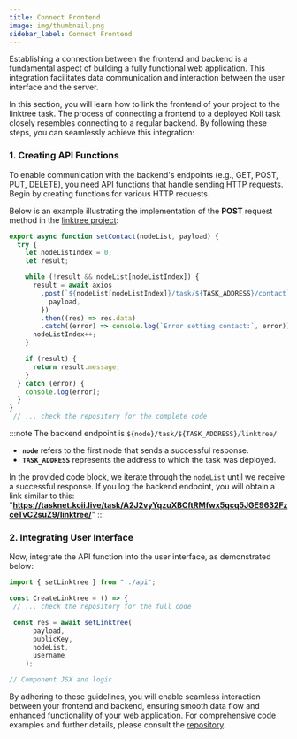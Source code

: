 ```yaml
---
title: Connect Frontend
image: img/thumbnail.png
sidebar_label: Connect Frontend
---
```


Establishing a connection between the frontend and backend is a fundamental aspect of building a fully functional web application. This integration facilitates data communication and interaction between the user interface and the server.

In this section, you will learn how to link the frontend of your project to the linktree task. The process of connecting a frontend to a deployed Koii task closely resembles connecting to a regular backend. By following these steps, you can seamlessly achieve this integration:

### 1. Creating API Functions
To enable communication with the backend's endpoints (e.g., GET, POST, PUT, DELETE), you need API functions that handle sending HTTP requests. Begin by creating functions for various HTTP requests.

Below is an example illustrating the implementation of the **POST** request method in the [linktree project](https://github.com/koii-network/linktree-app/blob/main/src/api.js#L143):
```javascript
export async function setContact(nodeList, payload) {
  try {
    let nodeListIndex = 0;
    let result;

    while (!result && nodeList[nodeListIndex]) {
      result = await axios
        .post(`${nodeList[nodeListIndex]}/task/${TASK_ADDRESS}/contact`, {
          payload,
        })
        .then((res) => res.data)
        .catch((error) => console.log(`Error setting contact:`, error));
      nodeListIndex++;
    }

    if (result) {
      return result.message;
    }
  } catch (error) {
    console.log(error);
  }
}
 // ... check the repository for the complete code
```
:::note
The backend endpoint is `${node}/task/${TASK_ADDRESS}/linktree/`
- **`node`** refers to the first node that sends a successful response.
- **`TASK_ADDRESS`** represents the address to which the task was deployed.

In the provided code block, we iterate through the `nodeList` until we receive a successful response. If you log the backend endpoint, you will obtain a link similar to this: "**https://tasknet.koii.live/task/A2J2vyYqzuXBCftRMfwx5qcq5JGE9632FzceTvC2suZ9/linktree/**"
:::


### 2. Integrating User Interface
Now, integrate the API function into the user interface, as demonstrated below:

```js
import { setLinktree } from "../api";

const CreateLinktree = () => {
 // ... check the repository for the full code 

 const res = await setLinktree(
      payload,
      publicKey,
      nodeList,
      username
    );

// Component JSX and logic
```
By adhering to these guidelines, you will enable seamless interaction between your frontend and backend, ensuring smooth data flow and enhanced functionality of your web application. For comprehensive code examples and further details, please consult the [repository](https://github.com/koii-network/linktree-app).